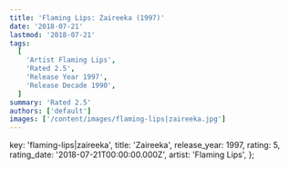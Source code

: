 ```yaml
---
title: 'Flaming Lips: Zaireeka (1997)'
date: '2018-07-21'
lastmod: '2018-07-21'
tags:
  [
    'Artist Flaming Lips',
    'Rated 2.5',
    'Release Year 1997',
    'Release Decade 1990',
  ]
summary: 'Rated 2.5'
authors: ['default']
images: ['/content/images/flaming-lips|zaireeka.jpg']
---
```


  key: 'flaming-lips|zaireeka',
  title: 'Zaireeka',
  release_year: 1997,
  rating: 5,
  rating_date: '2018-07-21T00:00:00.000Z',
  artist: 'Flaming Lips',
};

<MusicRating data={data} />
